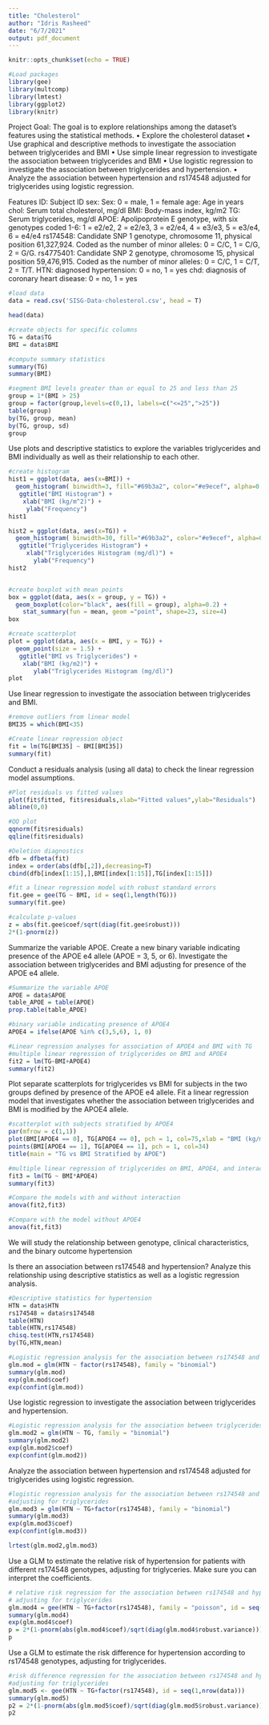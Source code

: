 ---
title: "Cholesterol"
author: "Idris Rasheed"
date: "6/7/2021"
output: pdf_document
---

```{r setup, include=FALSE}
knitr::opts_chunk$set(echo = TRUE)
```

```{r}
#Load packages
library(gee)
library(multcomp)
library(lmtest)
library(ggplot2)
library(knitr)
```

Project Goal:
The goal is to explore relationships among the dataset's features using the statistical methods.
• Explore the cholesterol dataset
• Use graphical and descriptive methods to investigate the association between triglycerides and BMI
• Use simple linear regression to investigate the association between triglycerides and BMI
• Use logistic regression to investigate the association between triglycerides and hypertension.
• Analyze the association between hypertension and rs174548 adjusted for triglycerides using logistic regression.

Features
ID: Subject ID
sex: Sex: 0 = male, 1 = female
age: Age in years
chol: Serum total cholesterol, mg/dl
BMI: Body-mass index, kg/m2
TG: Serum triglycerides, mg/dl
APOE: Apolipoprotein E genotype, with six genotypes coded 1-6: 1 = e2/e2, 2 = e2/e3,
3 = e2/e4, 4 = e3/e3, 5 = e3/e4, 6 = e4/e4
rs174548: Candidate SNP 1 genotype, chromosome 11, physical position 61,327,924.
Coded as the number of minor alleles: 0 = C/C, 1 = C/G, 2 = G/G.
rs4775401: Candidate SNP 2 genotype, chromosome 15, physical position
59,476,915. Coded as the number of minor alleles: 0 = C/C, 1 = C/T, 2 = T/T.
HTN: diagnosed hypertension: 0 = no, 1 = yes
chd: diagnosis of coronary heart disease: 0 = no, 1 = yes

```{r}
#load data
data = read.csv('SISG-Data-cholesterol.csv', head = T)

head(data)
```

```{r}
#create objects for specific columns
TG = data$TG
BMI = data$BMI

#compute summary statistics
summary(TG)
summary(BMI)
```

```{r}
#segment BMI levels greater than or equal to 25 and less than 25
group = 1*(BMI > 25)
group = factor(group,levels=c(0,1), labels=c("<=25",">25"))
table(group)
by(TG, group, mean)
by(TG, group, sd)
group
```
Use plots and descriptive statistics to explore the variables triglycerides and BMI individually as well as their relationship to each other. 
```{r}
#create histogram
hist1 = ggplot(data, aes(x=BMI)) +
  geom_histogram( binwidth=3, fill="#69b3a2", color="#e9ecef", alpha=0.9) +
   ggtitle("BMI Histogram") +
    xlab("BMI (kg/m^2)") +
     ylab("Frequency")
hist1

hist2 = ggplot(data, aes(x=TG)) +
  geom_histogram( binwidth=30, fill="#69b3a2", color="#e9ecef", alpha=0.9) +
   ggtitle("Triglycerides Histogram") +
     xlab("Triglycerides Histogram (mg/dl)") +
       ylab("Frequency")
hist2


#create boxplot with mean points
box = ggplot(data, aes(x = group, y = TG)) + 
  geom_boxplot(color="black", aes(fill = group), alpha=0.2) +
    stat_summary(fun = mean, geom ="point", shape=23, size=4)
box

#create scatterplot
plot = ggplot(data, aes(x = BMI, y = TG)) +
  geom_point(size = 1.5) +
   ggtitle("BMI vs Triglycerides") +
    xlab("BMI (kg/m2)") +
       ylab("Triglycerides Histogram (mg/dl)")
plot
```
Use linear regression to investigate the association between triglycerides and BMI.
```{r}
#remove outliers from linear model
BMI35 = which(BMI<35)

#Create linear regression object
fit = lm(TG[BMI35] ~ BMI[BMI35])
summary(fit)
```
Conduct a residuals analysis (using all data) to check the linear regression model assumptions.
```{r}
#Plot residuals vs fitted values
plot(fit$fitted, fit$residuals,xlab="Fitted values",ylab="Residuals")
abline(0,0)

#QQ plot
qqnorm(fit$residuals)
qqline(fit$residuals)

#Deletion diagnostics
dfb = dfbeta(fit)
index = order(abs(dfb[,2]),decreasing=T)
cbind(dfb[index[1:15],],BMI[index[1:15]],TG[index[1:15]])

#fit a linear regression model with robust standard errors
fit.gee = gee(TG ~ BMI, id = seq(1,length(TG)))
summary(fit.gee)

#calculate p-values
z = abs(fit.gee$coef/sqrt(diag(fit.gee$robust)))
2*(1-pnorm(z))
```
Summarize the variable APOE. Create a new binary variable indicating presence of the APOE e4 allele (APOE = 3, 5, or 6). Investigate the association between triglycerides and BMI adjusting for presence of the APOE e4 allele.
```{r}
#Summarize the variable APOE
APOE = data$APOE 
table_APOE = table(APOE)
prop.table(table_APOE)

#binary variable indicating presence of APOE4
APOE4 = ifelse(APOE %in% c(3,5,6), 1, 0)

#Linear regression analyses for association of APOE4 and BMI with TG
#multiple linear regression of triglycerides on BMI and APOE4
fit2 = lm(TG~BMI+APOE4)
summary(fit2)
```

Plot separate scatterplots for triglycerides vs BMI for subjects in the two groups defined by presence of the APOE e4 allele. Fit a linear regression model that investigates whether the association between triglycerides and BMI is modified by the APOE4 allele. 
```{r}
#scatterplot with subjects stratified by APOE4
par(mfrow = c(1,1))
plot(BMI[APOE4 == 0], TG[APOE4 == 0], pch = 1, col=75,xlab = "BMI (kg/m2)", ylab = "Triglycerides (mg/dl)")
points(BMI[APOE4 == 1], TG[APOE4 == 1], pch = 1, col=34)
title(main = "TG vs BMI Stratified by APOE")

#multiple linear regression of triglycerides on BMI, APOE4, and interaction
fit3 = lm(TG ~ BMI*APOE4)
summary(fit3)

#Compare the models with and without interaction
anova(fit2,fit3)

#Compare with the model without APOE4
anova(fit,fit3)
```
We will study the relationship between genotype, clinical characteristics, and the binary outcome hypertension

Is there an association between rs174548 and hypertension? Analyze this relationship using descriptive statistics as well as a logistic regression analysis. 
```{r}
#Descriptive statistics for hypertension
HTN = data$HTN
rs174548 = data$rs174548
table(HTN)
table(HTN,rs174548)
chisq.test(HTN,rs174548)
by(TG,HTN,mean)

#Logistic regression analysis for the association between rs174548 and hypertension
glm.mod = glm(HTN ~ factor(rs174548), family = "binomial")
summary(glm.mod)
exp(glm.mod$coef)
exp(confint(glm.mod))
```

Use logistic regression to investigate the association between triglycerides and hypertension.
```{r}
#Logistic regression analysis for the association between triglycerides and hypertension
glm.mod2 = glm(HTN ~ TG, family = "binomial")
summary(glm.mod2)
exp(glm.mod2$coef)
exp(confint(glm.mod2))
```

Analyze the association between hypertension and rs174548 adjusted for triglycerides using logistic regression.
```{r, eval = TRUE, echo = TRUE}
#logistic regression analysis for the association between rs174548 and hypertension
#adjusting for triglycerides
glm.mod3 = glm(HTN ~ TG+factor(rs174548), family = "binomial")
summary(glm.mod3)
exp(glm.mod3$coef)
exp(confint(glm.mod3))

lrtest(glm.mod2,glm.mod3)
```

Use a GLM to estimate the relative risk of hypertension for patients with different rs174548 genotypes, adjusting for triglyceries. Make sure you can interpret the coefficients.
```{r, eval = TRUE, echo = TRUE}
# relative risk regression for the association between rs174548 and hypertension
# adjusting for triglycerides
glm.mod4 = gee(HTN ~ TG+factor(rs174548), family = "poisson", id = seq(1,nrow(data)))
summary(glm.mod4)
exp(glm.mod4$coef)
p = 2*(1-pnorm(abs(glm.mod4$coef)/sqrt(diag(glm.mod4$robust.variance))))
p
```

Use a GLM to estimate the risk difference for hypertension according to rs174548 genotypes, adjusting for triglycerides.
```{r, eval = TRUE, echo = TRUE}
#risk difference regression for the association between rs174548 and hypertension
#adjusting for triglycerides
glm.mod5 <- gee(HTN ~ TG+factor(rs174548), id = seq(1,nrow(data)))
summary(glm.mod5)
p2 = 2*(1-pnorm(abs(glm.mod5$coef)/sqrt(diag(glm.mod5$robust.variance))))
p2
```